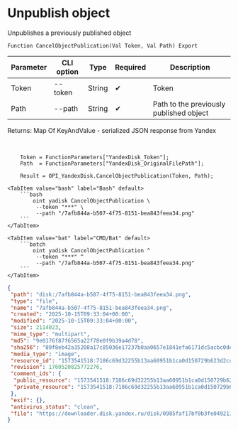 ﻿---
sidebar_position: 2
description: Unpublish object and other functions to work with Yandex Disk in the Open Integration Package, a free open-source integration library for 1C:Enterprise 8, OneScript and CLI
keywords: [1C, 1С, 1С:Enterprise, 1С:Enterprise 8.3, API, Integration, Services, Exchange, OneScript, CLI, Yandex Disk]
---


# Unpublish object
 Unpublishes a previously published object



`Function CancelObjectPublication(Val Token, Val Path) Export`

  | Parameter | CLI option | Type | Required | Description |
  |-|-|-|-|-|
  | Token | --token | String | &#x2714; | Token |
  | Path | --path | String | &#x2714; | Path to the previously published object |

  
  Returns:  Map Of KeyAndValue - serialized JSON response from Yandex

<br/>



```bsl title="1C:Enterprise/OneScript code example"
    Token = FunctionParameters["YandexDisk_Token"];
    Path  = FunctionParameters["YandexDisk_OriginalFilePath"];

    Result = OPI_YandexDisk.CancelObjectPublication(Token, Path);
```
 

 <Tabs>
  
    <TabItem value="bash" label="Bash" default>
        ```bash
            oint yadisk CancelObjectPublication \
             --token "***" \
             --path "/7afb844a-b507-4f75-8151-bea843feea34.png"
        ```
    </TabItem>
  
    <TabItem value="bat" label="CMD/Bat" default>
        ```batch
            oint yadisk CancelObjectPublication ^
             --token "***" ^
             --path "/7afb844a-b507-4f75-8151-bea843feea34.png"
        ```
    </TabItem>
</Tabs>


```json title="Result"
{
 "path": "disk:/7afb844a-b507-4f75-8151-bea843feea34.png",
 "type": "file",
 "name": "7afb844a-b507-4f75-8151-bea843feea34.png",
 "created": "2025-10-15T09:33:04+00:00",
 "modified": "2025-10-15T09:33:04+00:00",
 "size": 2114023,
 "mime_type": "multipart",
 "md5": "9e0176f87f6565a22f78e0f9b39a4d78",
 "sha256": "89f8eb42a35208a17c85036e17237b0aa0657e1841efa6171dc5acbc0dea9e18",
 "media_type": "image",
 "resource_id": "1573541518:7186c69d32255b13aa60951b1ca0d150729b623d2cc6919f6fd80a0648fcfcdf",
 "revision": 1760520825772276,
 "comment_ids": {
  "public_resource": "1573541518:7186c69d32255b13aa60951b1ca0d150729b623d2cc6919f6fd80a0648fcfcdf",
  "private_resource": "1573541518:7186c69d32255b13aa60951b1ca0d150729b623d2cc6919f6fd80a0648fcfcdf"
 },
 "exif": {},
 "antivirus_status": "clean",
 "file": "https://downloader.disk.yandex.ru/disk/0985faf17bf0b3fe049213b0590b1e7ff89c3cbdd395ba48040d0f1486c5cc7a/68efa2ba/Kdpe3dFisZLPovVA4r-aBmpkby3AOQiLsayEHYapOMw2ylFGSbZZrsWtGPTvHxG_-QDrqSGFBOOsS3b3gKT1zA%3D%3D?uid=1573541518&filename=7afb844a-b507-4f75-8151-bea843feea34.png&disposition=attachment&hash=&limit=0&content_type=multipart&owner_uid=1573541518&fsize=2114023&hid=03d7263840468e281bd0b238a26e7d0d&media_type=image&tknv=v3&etag=9e0176f87f6565a22f78e0f9b39a4d78"
}
```
